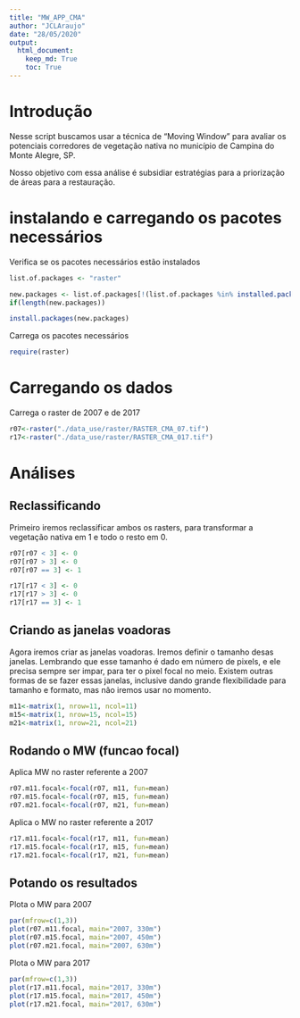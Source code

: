 ```yaml
---
title: "MW_APP_CMA"
author: "JCLAraujo"
date: "28/05/2020"
output: 
  html_document:
    keep_md: True
    toc: True
---
```


# Introdução

Nesse script buscamos usar a técnica de "Moving Window" para avaliar os potenciais corredores de vegetação nativa no município de Campina do Monte Alegre, SP. 

Nosso objetivo com essa análise é subsidiar estratégias para a priorização de áreas para a restauração.

# instalando e carregando os pacotes necessários

Verifica se os pacotes necessários estão instalados
```r
list.of.packages <- "raster"

new.packages <- list.of.packages[!(list.of.packages %in% installed.packages()[,"Package"])]
if(length(new.packages)) 

install.packages(new.packages)
```

Carrega os pacotes necessários 
```r
require(raster)
```

# Carregando os dados

Carrega o raster de 2007 e de 2017
```r
r07<-raster("./data_use/raster/RASTER_CMA_07.tif")
r17<-raster("./data_use/raster/RASTER_CMA_017.tif")
```

# Análises

## Reclassificando
Primeiro iremos reclassificar ambos os rasters, para transformar a vegetação nativa em 1 e todo o resto em 0.
```r
r07[r07 < 3] <- 0
r07[r07 > 3] <- 0
r07[r07 == 3] <- 1

r17[r17 < 3] <- 0
r17[r17 > 3] <- 0
r17[r17 == 3] <- 1
```


## Criando as janelas voadoras

Agora iremos criar as janelas voadoras. Iremos definir o tamanho desas janelas. Lembrando que esse tamanho é dado em número de pixels, e ele precisa sempre ser impar, para ter o pixel focal no meio. Existem outras formas de se fazer essas janelas, inclusive dando grande flexibilidade para tamanho e formato, mas não iremos usar no momento.

```r
m11<-matrix(1, nrow=11, ncol=11)
m15<-matrix(1, nrow=15, ncol=15)
m21<-matrix(1, nrow=21, ncol=21)
```

## Rodando o MW (funcao focal)
Aplica MW no raster referente a 2007
```r
r07.m11.focal<-focal(r07, m11, fun=mean)
r07.m15.focal<-focal(r07, m15, fun=mean)
r07.m21.focal<-focal(r07, m21, fun=mean)
```

Aplica o MW no raster referente a 2017
```r
r17.m11.focal<-focal(r17, m11, fun=mean)
r17.m15.focal<-focal(r17, m15, fun=mean)
r17.m21.focal<-focal(r17, m21, fun=mean)
```

## Potando os resultados

Plota o MW para 2007
```r
par(mfrow=c(1,3))
plot(r07.m11.focal, main="2007, 330m")
plot(r07.m15.focal, main="2007, 450m")
plot(r07.m21.focal, main="2007, 630m")
```

Plota o MW para 2017
```r
par(mfrow=c(1,3))
plot(r17.m11.focal, main="2017, 330m")
plot(r17.m15.focal, main="2017, 450m")
plot(r17.m21.focal, main="2017, 630m")
```
